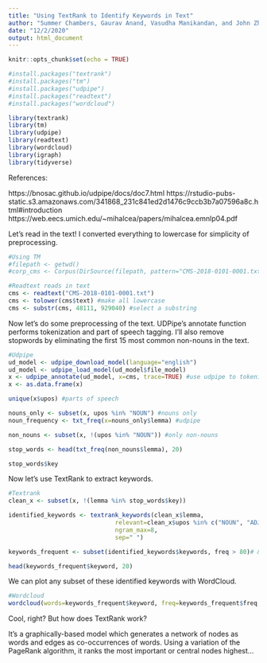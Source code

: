 ```yaml
---
title: "Using TextRank to Identify Keywords in Text"
author: "Summer Chambers, Gaurav Anand, Vasudha Manikandan, and John Zhang"
date: "12/2/2020"
output: html_document
---
```


```r
knitr::opts_chunk$set(echo = TRUE)

#install.packages("textrank")
#install.packages("tm")
#install.packages("udpipe")
#install.packages("readtext")
#install.packages("wordcloud")
```

```r
library(textrank)
library(tm)
library(udpipe)
library(readtext)
library(wordcloud)
library(igraph)
library(tidyverse)
```

References: 

https://bnosac.github.io/udpipe/docs/doc7.html
https://rstudio-pubs-static.s3.amazonaws.com/341868_231c841ed2d1476c9ccb3b7a07596a8c.html#introduction
https://web.eecs.umich.edu/~mihalcea/papers/mihalcea.emnlp04.pdf

Let's read in the text! I converted everything to lowercase for simplicity of preprocessing.

```r
#Using TM
#filepath <- getwd()
#corp_cms <- Corpus(DirSource(filepath, pattern="CMS-2018-0101-0001.txt"))

#Readtext reads in text
cms <- readtext("CMS-2018-0101-0001.txt")
cms <- tolower(cms$text) #make all lowercase
cms <- substr(cms, 48111, 929040) #select a substring
```

Now let's do some preprocessing of the text.  UDPipe's annotate function performs tokenization and part of speech tagging.  I'll also remove stopwords by eliminating the first 15 most common non-nouns in the text.

```r
#Udpipe
ud_model <- udpipe_download_model(language="english")
ud_model <- udpipe_load_model(ud_model$file_model)
x <- udpipe_annotate(ud_model, x=cms, trace=TRUE) #use udpipe to tokenize and tag POS
x <- as.data.frame(x)

unique(x$upos) #parts of speech

nouns_only <- subset(x, upos %in% "NOUN") #nouns only
noun_frequency <- txt_freq(x=nouns_only$lemma) #udpipe

non_nouns <- subset(x, !(upos %in% "NOUN")) #only non-nouns

stop_words <- head(txt_freq(non_nouns$lemma), 20)

stop_words$key
```

Now let's use TextRank to extract keywords.

```r
#Textrank
clean_x <- subset(x, !(lemma %in% stop_words$key))

identified_keywords <- textrank_keywords(clean_x$lemma, 
                              relevant=clean_x$upos %in% c("NOUN", "ADJ"), 
                              ngram_max=8, 
                              sep=" ")

keywords_frequent <- subset(identified_keywords$keywords, freq > 80)# & ngram = 1 )

head(keywords_frequent$keyword, 20)
```


We can plot any subset of these identified keywords with WordCloud.

```r
#Wordcloud
wordcloud(words=keywords_frequent$keyword, freq=keywords_frequent$freq, colors=c())

```
Cool, right?  But how does TextRank work?

It's a graphically-based model which generates a network of nodes as words and edges as co-occurrences of words. Using a variation of the PageRank algorithm, it ranks the most important or central nodes highest...

